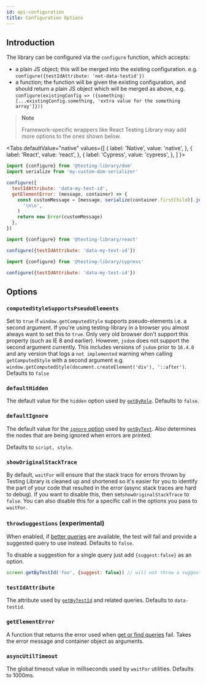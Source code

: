 ```yaml
---
id: api-configuration
title: Configuration Options
---
```



## Introduction

The library can be configured via the `configure` function, which accepts:

- a plain JS object; this will be merged into the existing configuration. e.g. `configure({testIdAttribute: 'not-data-testid'})`
- a function; the function will be given the existing configuration, and should return a plain JS object which will be merged as above, e.g. `configure(existingConfig => ({something: [...existingConfig.something, 'extra value for the something array']}))`

> **Note**
>
> Framework-specific wrappers like React Testing Library may add more options to the ones shown below.

<Tabs defaultValue="native" values={[ { label: 'Native', value: 'native', }, {
label: 'React', value: 'react', }, { label: 'Cypress', value: 'cypress', }, ] }>
<TabItem value="native">

```js title="setup-tests.js"
import {configure} from '@testing-library/dom'
import serialize from 'my-custom-dom-serializer'

configure({
  testIdAttribute: 'data-my-test-id',
  getElementError: (message, container) => {
    const customMessage = [message, serialize(container.firstChild)].join(
      '\n\n',
    )
    return new Error(customMessage)
  },
})
```

  </TabItem>
  <TabItem value="react">

```js title="setup-tests.js"
import {configure} from '@testing-library/react'

configure({testIdAttribute: 'data-my-test-id'})
```

  </TabItem>
  <TabItem value="cypress">

```js title="setup-tests.js"
import {configure} from '@testing-library/cypress'

configure({testIdAttribute: 'data-my-test-id'})
```

  </TabItem>
  </Tabs>

## Options

### `computedStyleSupportsPseudoElements`

Set to `true` if `window.getComputedStyle` supports pseudo-elements i.e. a second argument. If you're using testing-library in a browser you almost always want to set this to `true`. Only very old browser don't support this property (such as IE 8 and earlier). However, `jsdom` does not support the second argument currently. This includes versions of `jsdom` prior to `16.4.0` and any version that logs a `not implemented` warning when calling `getComputedStyle` with a second argument e.g. `window.getComputedStyle(document.createElement('div'), '::after')`. Defaults to `false`

### `defaultHidden`

The default value for the `hidden` option used by [`getByRole`](queries/byrole.mdx). Defaults to `false`.

### `defaultIgnore`

The default value for the [`ignore` option](queries/bytext.mdx#ignore) used by [`getByText`](queries/bytext.mdx). Also determines the nodes that are being ignored when errors are printed.

Defaults to `script, style`.

### `showOriginalStackTrace`

By default, `waitFor` will ensure that the stack trace for errors thrown by Testing Library is cleaned up and shortened so it's easier for you to identify the part of your code that resulted in the error (async stack traces are hard to debug). If you want to disable this, then set`showOriginalStackTrace` to `false`. You can also disable this for a specific call in the options you pass to `waitFor`.

### `throwSuggestions` (experimental)

When enabled, if [better queries](queries/about.mdx#priority) are available, the test will fail and provide a suggested query to use instead. Defaults to `false`.

To disable a suggestion for a single query just add `{suggest:false}` as an option.

```js
screen.getByTestId('foo', {suggest: false}) // will not throw a suggestion
```

### `testIdAttribute`

The attribute used by [`getByTestId`](queries/bytestid.mdx) and related queries. Defaults to `data-testid`.

### `getElementError`

A function that returns the error used when [get or find queries](queries/about.mdx#types-of-queries) fail. Takes the error message and container object as arguments.

### `asyncUtilTimeout`

The global timeout value in milliseconds used by `waitFor` utilities. Defaults to 1000ms.
